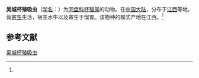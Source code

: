 {{Speciesbox
| name = 吴城杯殖吸虫
| status = 
| status_system = 
| image = 
| genus = Calicophoron
| species = wuchengensis
| authority = (Wang, 1979)<ref name='id9988'>{{cite web| url =http://www.bioinfo.cn/db05/BjdwSpecies.php?action=view&id=9988| title =吴城杯殖吸虫| work =《中国动物物种编目数据库》| publisher =中国科学院微生物研究所| author =中国科学院动物研究所| accessdate =2009-04-16| deadurl =yes| archiveurl =https://web.archive.org/web/20160305034809/http://www.bioinfo.cn/db05/BjdwSpecies.php?action=view&id=9988| archivedate =2016-03-05}}</ref>
}}

'''吴城杯殖吸虫'''（[[学名|学名]]：{{lang|la|''Calicophoron wuchengensis''}}）为[[同盘科|同盘科]][[杯殖属|杯殖属]]的动物。在[[中国大陆|中国大陆]]，分布于[[江西|江西]]等地，营[[寄生|寄生]]生活，宿主水牛以及寄生于馏胃。该物种的模式产地在江西。<ref name='id9988'/>

== 参考文献 ==
{{reflist}}

{{Wikispecies|Calicophoron wuchengensis}}

[[Category:杯殖属|吴城杯殖吸虫]]


{{吸虫小作品}}